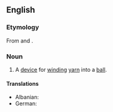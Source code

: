 ==English==

===Etymology===
From {{m|en|yarn}} and {{m|en|wind}}.

===Noun===
{{en-noun}}

# A [[device]] for [[wind]]ing [[yarn]] into a [[ball]].

====Translations====
{{trans-top|device for winding yarn into a ball}}
* Albanian: {{t+|sq|qerthull|m}}
* German: {{t|de|Garnwinde|f}}
{{trans-mid}}
{{trans-bottom}}